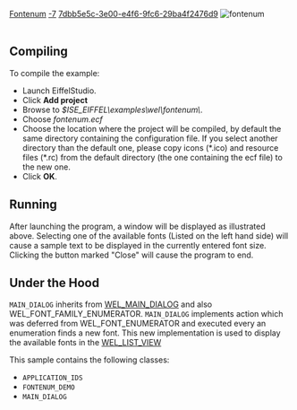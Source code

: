[[Property:title|Fontenum]]
[[Property:weight|-7]]
[[Property:uuid|7dbb5e5c-3e00-e4f6-9fc6-29ba4f2476d9]]
[[Image:fontenum|fontenum]]  <br/>
<br/>

==Compiling==

To compile the example: 
* Launch EiffelStudio. 
* Click '''Add project'''
* Browse to ''$ISE_EIFFEL\examples\wel\fontenum\''. 
* Choose ''fontenum.ecf''
* Choose the location where the project will be compiled, by default the same directory containing the configuration file. If you select another directory than the default one, please copy icons (*.ico) and resource files (*.rc) from the default directory (the one containing the ecf file) to the new one.
* Click '''OK'''. 

==Running==

After launching the program, a window will be displayed as illustrated above. Selecting one of the available fonts (Listed on the left hand side) will cause a sample text to be displayed in the currently entered font size. Clicking the button marked "Close" will cause the program to end. 

==Under the Hood==

<code>MAIN_DIALOG</code> inherits from [[ref:libraries/wel/reference/wel_main_dialog_chart|WEL_MAIN_DIALOG]]  and also WEL_FONT_FAMILY_ENUMERATOR. <code>MAIN_DIALOG</code> implements action which was deferred from WEL_FONT_ENUMERATOR and executed every an enumeration finds a new font. This new implementation is used to display the available fonts in the [[ref:libraries/wel/reference/wel_list_view_chart|WEL_LIST_VIEW]] 

This sample contains the following classes: 
* <code>APPLICATION_IDS</code>
* <code>FONTENUM_DEMO</code>
* <code>MAIN_DIALOG</code>





